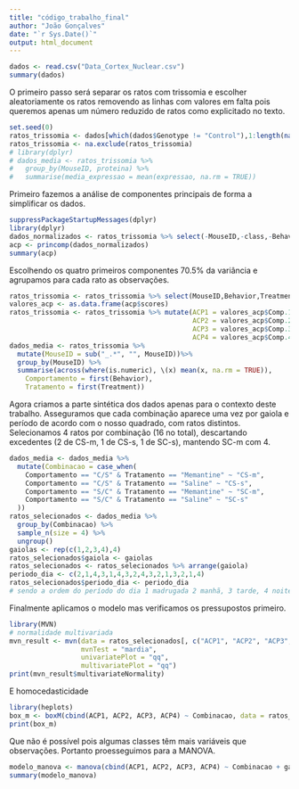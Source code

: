 ```yaml
---
title: "código_trabalho_final"
author: "João Gonçalves"
date: "`r Sys.Date()`"
output: html_document
---
```


```r
dados <- read.csv("Data_Cortex_Nuclear.csv")
summary(dados)
```

O primeiro passo será separar os ratos com trissomia e escolher aleatoriamente os ratos removendo as linhas com valores em falta pois queremos apenas um número reduzido de ratos como explicitado no texto.

```r
set.seed(0)
ratos_trissomia <- dados[which(dados$Genotype != "Control"),1:length(names(dados))]
ratos_trissomia <- na.exclude(ratos_trissomia)
# library(dplyr)
# dados_media <- ratos_trissomia %>%
#   group_by(MouseID, proteina) %>%
#   summarise(media_expressao = mean(expressao, na.rm = TRUE))
```
Primeiro fazemos a análise de componentes principais de forma a simplificar os dados.

```r
suppressPackageStartupMessages(dplyr)
library(dplyr)
dados_normalizados <- ratos_trissomia %>% select(-MouseID,-class,-Behavior,-Treatment,-Genotype) %>% scale()
acp <- princomp(dados_normalizados)
summary(acp)
```
Escolhendo os quatro primeiros componentes 70.5% da variância e agrupamos para cada rato as observações.
```r
ratos_trissomia <- ratos_trissomia %>% select(MouseID,Behavior,Treatment) 
valores_acp <- as.data.frame(acp$scores)
ratos_trissomia <- ratos_trissomia %>% mutate(ACP1 = valores_acp$Comp.1,
                                              ACP2 = valores_acp$Comp.2,
                                              ACP3 = valores_acp$Comp.3,
                                              ACP4 = valores_acp$Comp.4)
dados_media <- ratos_trissomia %>%
  mutate(MouseID = sub("_.*", "", MouseID))%>%
  group_by(MouseID) %>% 
  summarise(across(where(is.numeric), \(x) mean(x, na.rm = TRUE)),
    Comportamento = first(Behavior),
    Tratamento = first(Treatment))
```
Agora criamos a parte sintética dos dados apenas para o contexto deste trabalho. Asseguramos que cada combinação aparece uma vez por gaiola e período de acordo com o nosso quadrado, com ratos distintos. Selecionamos 4 ratos por combinação (16 no total), descartando excedentes (2 de CS-m, 1 de CS-s, 1 de SC-s), mantendo SC-m com 4.
```r
dados_media <- dados_media %>%
  mutate(Combinacao = case_when(
    Comportamento == "C/S" & Tratamento == "Memantine" ~ "CS-m",
    Comportamento == "C/S" & Tratamento == "Saline" ~ "CS-s",
    Comportamento == "S/C" & Tratamento == "Memantine" ~ "SC-m",
    Comportamento == "S/C" & Tratamento == "Saline" ~ "SC-s"
  ))
ratos_selecionados <- dados_media %>%
  group_by(Combinacao) %>%
  sample_n(size = 4) %>%
  ungroup()
gaiolas <- rep(c(1,2,3,4),4)
ratos_selecionados$gaiola <- gaiolas
ratos_selecionados <- ratos_selecionados %>% arrange(gaiola)
periodo_dia <- c(2,1,4,3,1,4,3,2,4,3,2,1,3,2,1,4)
ratos_selecionados$periodo_dia <- periodo_dia
# sendo a ordem do período do dia 1 madrugada 2 manhã, 3 tarde, 4 noite.
```
Finalmente aplicamos o modelo mas verificamos os pressupostos primeiro.
```r
library(MVN)
# normalidade multivariada
mvn_result <- mvn(data = ratos_selecionados[, c("ACP1", "ACP2", "ACP3", "ACP4")], 
                  mvnTest = "mardia", 
                  univariatePlot = "qq", 
                  multivariatePlot = "qq")
print(mvn_result$multivariateNormality)
```
E homocedasticidade
```r
library(heplots)
box_m <- boxM(cbind(ACP1, ACP2, ACP3, ACP4) ~ Combinacao, data = ratos_selecionados)
print(box_m)
```
Que não é possível pois algumas classes têm mais variáveis que observações. Portanto proesseguimos para a MANOVA.

```r
modelo_manova <- manova(cbind(ACP1, ACP2, ACP3, ACP4) ~ Combinacao + gaiola + periodo_dia, data = ratos_selecionados)
summary(modelo_manova)
```


